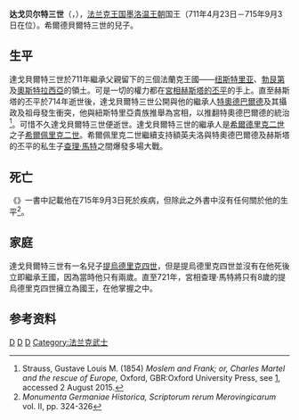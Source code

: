 {{refimprove|time=2015-02-06T09:36:01+00:00}}
{{Expand|time=2014-12-05}}

{{Infobox royalty
| name         = 达戈贝尔特三世<br>Dagobert III
| title        = '''[[法兰克国王列表|法兰克人之王]]'''
| image        = Portrait Roi de france Dagobert II (i.e III).jpg
| imgw         = 200px
| caption      = 达戈贝尔特三世
| succession   = [[法兰克国王列表|法兰克人之王]]
| reign        = 711年4月23日－715年9月3日
| predecessor  = [[希尔德贝尔特三世|希尔德贝尔特三世]]
| successor    = [[希尔佩里克二世|希尔佩里克二世]]''（纽斯特里亚和勃艮第国王）''<br>[[克洛泰尔四世|克洛泰尔四世]]''（奥斯特拉西亚国王）''
| spouse       = 未知
| issue        = [[克洛泰尔四世|克洛泰尔四世]]
| house        = [[墨洛温王朝|墨洛温王朝]]
| house-type   = 王朝
| father       = [[希尔德贝尔特三世|希尔德贝尔特三世]]
| mother       = 未知
| birth_date   = 699年
| birth_place  = 
| death_date   = {{death date and age|df=yes|715|9|3|699|0|0}}
| death_place  = 
| burial_date  = 
| burial_place = 
| religion     = [[天主教|天主教]]
}}

'''达戈贝尔特三世'''（{{lang-fr|Dagobert III}}，{{bd|699年||715年|9月3日|catIdx=D}}），[[法兰克王国|法兰克王国]][[墨洛温王朝|墨洛温王朝]]国王（711年4月23日－715年9月3日在位）。希爾德貝爾特三世的兒子。

== 生平 ==
達戈貝爾特三世於711年繼承父親留下的三個法蘭克王國——[[纽斯特里亚|纽斯特里亚]]、[[勃艮第王國|勃艮第]]及[[奧斯特拉西亞|奧斯特拉西亞]]的領土。可是一切的權力都在[[宮相|宮相]][[丕平二世|赫斯塔的丕平]]的手上。直至赫斯塔的丕平於714年逝世後，達戈貝爾特三世公開與他的繼承人[[特奧德巴爾德|特奧德巴爾德]]及其攝政及祖母{{link-en|普雷科特魯德|Plectrude}}發生衝突，他與紐斯特里亞貴族推舉{{link-en|額英夫洛|Ragenfrid}}為宮相，以推翻特奧德巴爾德的統治<ref name=Strauss>Strauss, Gustave Louis M. (1854) ''Moslem and Frank; or, Charles Martel and the rescue of Europe,'' Oxford, GBR:Oxford University Press, see [https://books.google.com/books?id=Z4YBAAAAQAAJ], accessed 2 August 2015.{{page needed|date=August 2015}}</ref>。可惜不久達戈貝爾特三世便逝世。達戈貝爾特三世的繼承人是[[希爾德里克二世|希爾德里克二世]]之子[[希爾佩里克二世|希爾佩里克二世]]。希爾佩里克二世繼續支持額英夫洛與特奧德巴爾德及赫斯塔的丕平的私生子[[查理·馬特|查理·馬特]]之間爆發多場大戰。

== 死亡 ==
《{{link-en|法蘭克人的歷史|Liber Historiae Francorum}}》一書中記載他在715年9月3日死於疾病，但除此之外書中沒有任何關於他的生平<ref>''Monumenta Germaniae Historica, Scriptorum rerum Merovingicarum'' vol. II, pp. 324-326</ref>。

== 家庭 ==
達戈貝爾特三世有一名兒子[[提烏德里克四世|提烏德里克四世]]，但是提烏德里克四世並沒有在他死後立即繼承王國，因為當時他只有兩歲。直至721年，宮相查理·馬特將只有8歲的提烏德里克四世擁立為國王，在他掌握之中。

== 参考资料 ==
{{reflist}}

{{Start}}
{{S-hou|[[墨洛温王朝|墨洛温王朝]]||699年|715年|9月3日|name=达戈贝尔特三世}}
{{S-bef|before=[[希尔德贝尔特三世|希尔德贝尔特三世]]}}
{{S-ttl|title=[[法兰克国王列表|法兰克国王]]|years=711年4月23日—715年9月3日}}
{{S-aft|after=[[希爾佩里克二世|希爾佩里克二世]]}}
{{end}}
{{墨洛温王朝}}
{{法國國家元首}}
{{Authority control}}

[[Category:8世纪法兰克人|D]]
[[Category:法兰克国王|D]]
[[Category:墨洛温王朝|D]]
[[Category:法兰克武士|Category:法兰克武士]]